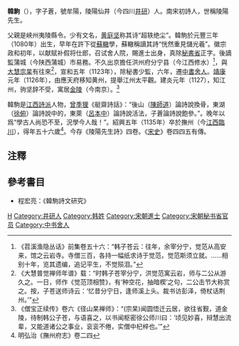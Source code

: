 '''韓駒'''（{{bd|1080年||1135年|}}），字子蒼，號牟陽，陵陽仙井（今四川[[井研|井研]]）人。南宋初詩人，世稱陵陽先生。

父親是峽州夷陵縣令。少有文名，[[黄庭坚|黄庭坚]]称其诗“超轶绝尘”。韓駒於元豐三年（1080年）出生，早年在許下從[[蘇轍|蘇轍]]學，蘇轍稱讀其詩“恍然重見儲光羲”。徽宗政和初年，以献赋补假将仕郎，召试舍人院，賜進士出身，真除[[秘書省|秘書省]]正字。後謫監蒲城（今陕西蒲城）市易務。不久出京擔任洪州府分宁县（今江西修水）<ref>《苕溪渔隐丛话》前集卷五十六：“韩子苍云：往年，余宰分宁，觉范从高安来，馆之云岩寺。寺僧三百，各持一幅纸求诗于觉范，觉范斯须立就。……相别十年，览其遗编，追记平生，不觉殒泪。”</ref>，與[[大慧宗杲|大慧宗杲]]有往來<ref>《大慧普觉禅师年谱》载：“时韩子苍宰分宁，洪觉范寓云岩，师与二公从游久之。一日，师作《觉范顶相赞》，有‘种空花，抽暗楔’之句，二公击节大称赏之。按，子苍送师诗云：‘忆昔分宁日，逢师溪上头。裁书访彭泽，倚杖话荆州。’”</ref>，宣和五年（1123年），除秘書少監，六年，遷[[中書舍人|中書舍人]]。[[靖康|靖康]]元年（1126年），由應天府移知黄州，提舉江州太平觀。建炎元年（1127），知江州，驹坚辞不受，寓居[[金陵|金陵]]（今南京）。<ref>《僧宝正续传》卷六《径山杲禅师》：“(宗杲)闻圆悟迁云居，欲往省觐，道金陵，待制韩公子苍，与语喜之，以书闻枢密徐公师川曰：‘顷见妙喜，辩慧出流辈，又能道诸公之事业，衮衮不倦，实僧中杞梓也。’”</ref>

韓駒是[[江西詩派|江西詩派]]人物，[[曾季狸|曾季狸]]《艇齋詩話》：“後山（[[陳師道|陳師道]]）論詩說換骨，東湖（[[徐俯|徐俯]]）論詩說中的，東萊（[[呂本中|呂本中]]）論詩說活法，子蒼論詩說飽參。”。晚年以爲“學古人尚恐不至，況學今人哉！”。紹興五年（1135年）卒於撫州（今[[江西|江西]][[臨川|臨川]]），得年五十六歲<ref>明弘治《撫州府志》卷二四</ref>。今存《陵陽先生詩》四卷。《[[宋史|宋史]]》卷四四五有傳。

==注釋==
{{reflist|2}}

==參考書目==
* 程宏亮：《韓駒詩文研究》
[[Category:江西詩派人物|H]]
[[Category:井研人|Category:井研人]]
[[Category:韩姓|Category:韩姓]]
[[Category:宋朝進士|Category:宋朝進士]]
[[Category:宋朝秘书省官员|Category:宋朝秘书省官员]]
[[Category:中书舍人|Category:中书舍人]]